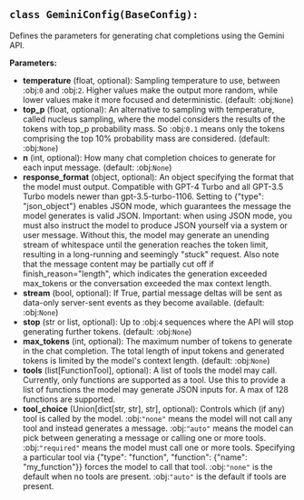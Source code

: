 <a id="camel.configs.gemini_config"></a>

<a id="camel.configs.gemini_config.GeminiConfig"></a>

## `class GeminiConfig(BaseConfig):`

Defines the parameters for generating chat completions using the
Gemini API.

**Parameters:**

- **temperature** (float, optional): Sampling temperature to use, between :obj:`0` and :obj:`2`. Higher values make the output more random, while lower values make it more focused and deterministic. (default: :obj:`None`)
- **top_p** (float, optional): An alternative to sampling with temperature, called nucleus sampling, where the model considers the results of the tokens with top_p probability mass. So :obj:`0.1` means only the tokens comprising the top 10% probability mass are considered. (default: :obj:`None`)
- **n** (int, optional): How many chat completion choices to generate for each input message. (default: :obj:`None`)
- **response_format** (object, optional): An object specifying the format that the model must output. Compatible with GPT-4 Turbo and all GPT-3.5 Turbo models newer than gpt-3.5-turbo-1106. Setting to {"type": "json_object"} enables JSON mode, which guarantees the message the model generates is valid JSON. Important: when using JSON mode, you must also instruct the model to produce JSON yourself via a system or user message. Without this, the model may generate an unending stream of whitespace until the generation reaches the token limit, resulting in a long-running and seemingly "stuck" request. Also note that the message content may be partially cut off if finish_reason="length", which indicates the generation exceeded max_tokens or the conversation exceeded the max context length.
- **stream** (bool, optional): If True, partial message deltas will be sent as data-only server-sent events as they become available. (default: :obj:`None`)
- **stop** (str or list, optional): Up to :obj:`4` sequences where the API will stop generating further tokens. (default: :obj:`None`)
- **max_tokens** (int, optional): The maximum number of tokens to generate in the chat completion. The total length of input tokens and generated tokens is limited by the model's context length. (default: :obj:`None`)
- **tools** (list[FunctionTool], optional): A list of tools the model may call. Currently, only functions are supported as a tool. Use this to provide a list of functions the model may generate JSON inputs for. A max of 128 functions are supported.
- **tool_choice** (Union[dict[str, str], str], optional): Controls which (if any) tool is called by the model. :obj:`"none"` means the model will not call any tool and instead generates a message. :obj:`"auto"` means the model can pick between generating a message or calling one or more tools. :obj:`"required"` means the model must call one or more tools. Specifying a particular tool via {"type": "function", "function": {"name": "my_function"}} forces the model to call that tool. :obj:`"none"` is the default when no tools are present. :obj:`"auto"` is the default if tools are present.
